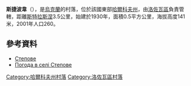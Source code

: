 {{coord|48|55|15|N|36|7|23|E|scale:100000_region:UA|display=title}}

'''斯捷波韋'''（{{lang-uk|Степове}}），是[[烏克蘭|烏克蘭]]的村落，位於該國東部[[哈爾科夫州|哈爾科夫州]]，由[[洛佐瓦區|洛佐瓦區]]負責管轄，距離[[斯特拉斯涅|斯特拉斯涅]]3.5公里，始建於1930年，面積0.5平方公里，海拔高度141米，2001年人口260。

==參考資料==
*[https://web.archive.org/web/20160306172505/http://w1.c1.rada.gov.ua/pls/z7502/A005?rdat1=09.01.2009&rf7571=33679 Степове]
* [http://weather.in.ua/ua/har'kovskaja/22049 Погода в селі Степове] {{Wayback|url=http://weather.in.ua/ua/har%27kovskaja/22049 |date=20160323025901 }}

{{DEFAULTSORT:Радянське}}
[[Category:哈爾科夫州村落|Category:哈爾科夫州村落]]
[[Category:洛佐瓦區村落|Category:洛佐瓦區村落]]


{{Kharkiv-geo-stub}}